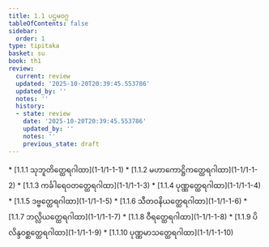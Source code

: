 ```yaml
---
title: 1.1 ပဌမဝဂ္ဂ
tableOfContents: false
sidebar:
  order: 1
type: tipitaka
basket: su
book: th1
review:
  current: review
  updated: '2025-10-20T20:39:45.553786'
  updated_by: ''
  notes: ''
  history:
  - state: review
    date: '2025-10-20T20:39:45.553786'
    updated_by: ''
    notes: ''
    previous_state: draft
---
```



<DynamicBreadcrumb />


<ReviewStatus review={frontmatter.review} showDetails={true} />

<HypothesisAnnotation frontmatter={frontmatter} />



<TableOfContents book="th1" section="1.1">
* [1.1.1 သုဘူတိတ္ထေရဂါထာ](1-1/1-1-1)
* [1.1.2 မဟာကောဋ္ဌိကတ္ထေရဂါထာ](1-1/1-1-2)
* [1.1.3 ကင်္ခါရေဝတတ္ထေရဂါထာ](1-1/1-1-3)
* [1.1.4 ပုဏ္ဏတ္ထေရဂါထာ](1-1/1-1-4)
* [1.1.5 ဒဗ္ဗတ္ထေရဂါထာ](1-1/1-1-5)
* [1.1.6 သီတဝနိယတ္ထေရဂါထာ](1-1/1-1-6)
* [1.1.7 ဘလ္လိယတ္ထေရဂါထာ](1-1/1-1-7)
* [1.1.8 ဝီရတ္ထေရဂါထာ](1-1/1-1-8)
* [1.1.9 ပိလိန္ဒဝစ္ဆတ္ထေရဂါထာ](1-1/1-1-9)
* [1.1.10 ပုဏ္ဏမာသတ္ထေရဂါထာ](1-1/1-1-10)
</TableOfContents>